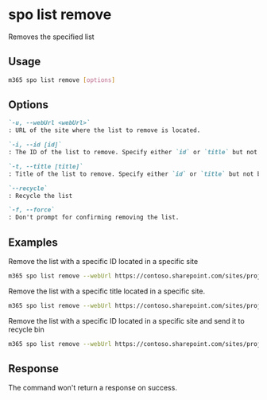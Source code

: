 
# spo list remove

Removes the specified list

## Usage

```sh
m365 spo list remove [options]
```
 
## Options

```md definition-list
`-u, --webUrl <webUrl>`
: URL of the site where the list to remove is located.

`-i, --id [id]`
: The ID of the list to remove. Specify either `id` or `title` but not both.

`-t, --title [title]`
: Title of the list to remove. Specify either `id` or `title` but not both.

`--recycle`
: Recycle the list

`-f, --force`
: Don't prompt for confirming removing the list.
```

<Global />

## Examples

Remove the list with a specific ID located in a specific site

```sh
m365 spo list remove --webUrl https://contoso.sharepoint.com/sites/project-x --id 0cd891ef-afce-4e55-b836-fce03286cccf
```

Remove the list with a specific title located in a specific site.

```sh
m365 spo list remove --webUrl https://contoso.sharepoint.com/sites/project-x --title 'List 1'
```

Remove the list with a specific ID located in a specific site and send it to recycle bin

```sh
m365 spo list remove --webUrl https://contoso.sharepoint.com/sites/project-x --id 0cd891ef-afce-4e55-b836-fce03286cccf --recycle
```

## Response

The command won't return a response on success.

